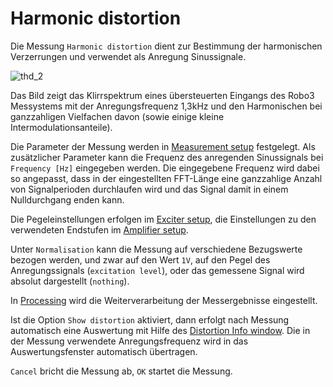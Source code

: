 # Harmonic distortion

Die Messung ``Harmonic distortion`` dient zur Bestimmung der harmonischen Verzerrungen und verwendet als Anregung Sinussignale.

![thd_2](/thd_2.png)

Das Bild zeigt das Klirrspektrum eines übersteuerten Eingangs des Robo3 Messystems mit der Anregungsfrequenz 1,3kHz und den Harmonischen bei ganzzahligen Vielfachen davon (sowie einige kleine Intermodulationsanteile).

Die Parameter der Messung werden in  [Measurement setup](/de/help/adda/measurement-setup) festgelegt. Als zusätzlicher Parameter kann die Frequenz des anregenden Sinussignals bei ``Frequency [Hz]`` eingegeben werden. Die eingegebene Frequenz wird dabei so angepasst, dass in der eingestellten FFT-Länge eine ganzzahlige Anzahl von Signalperioden durchlaufen wird und das Signal damit in einem Nulldurchgang enden kann.

Die Pegeleinstellungen erfolgen im  [Exciter setup](/de/help/adda/exciter-setup), die Einstellungen zu den verwendeten Endstufen im [Amplifier setup](/de/help/adda/amplifier-setup).

Unter ``Normalisation`` kann die Messung auf verschiedene Bezugswerte bezogen werden, und zwar auf den Wert ``1V``, auf den Pegel des Anregungssignals (``excitation level``), oder das gemessene Signal wird absolut dargestellt (``nothing``).

In [Processing](/de/help/adda/processing) wird die Weiterverarbeitung der Messergebnisse eingestellt.

Ist die Option ``Show distortion`` aktiviert, dann erfolgt nach Messung automatisch eine Auswertung mit Hilfe des [Distortion Info window](/de/help/info/distortion). Die in der Messung verwendete Anregungsfrequenz wird in das Auswertungsfenster automatisch übertragen. 

``Cancel`` bricht die Messung ab, ``OK`` startet die Messung.